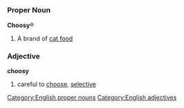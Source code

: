 =={{en}}==
===Proper Noun===
[[Category:English proper nouns]]
'''Choosy'''&reg;
#A brand of [[cat food]]
===Adjective===
[[Category:English adjectives]]
'''choosy'''
#careful to [[choose]], [[selective]]